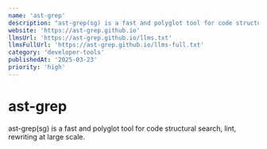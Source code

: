 ```yaml
---
name: 'ast-grep'
description: "ast-grep(sg) is a fast and polyglot tool for code structural search, lint,' rewriting at large scale."
website: 'https://ast-grep.github.io'
llmsUrl: 'https://ast-grep.github.io/llms.txt'
llmsFullUrl: 'https://ast-grep.github.io/llms-full.txt'
category: 'developer-tools'
publishedAt: '2025-03-23'
priority: 'high'
---
```


# ast-grep 

ast-grep(sg) is a fast and polyglot tool for code structural search, lint, rewriting at large scale.
